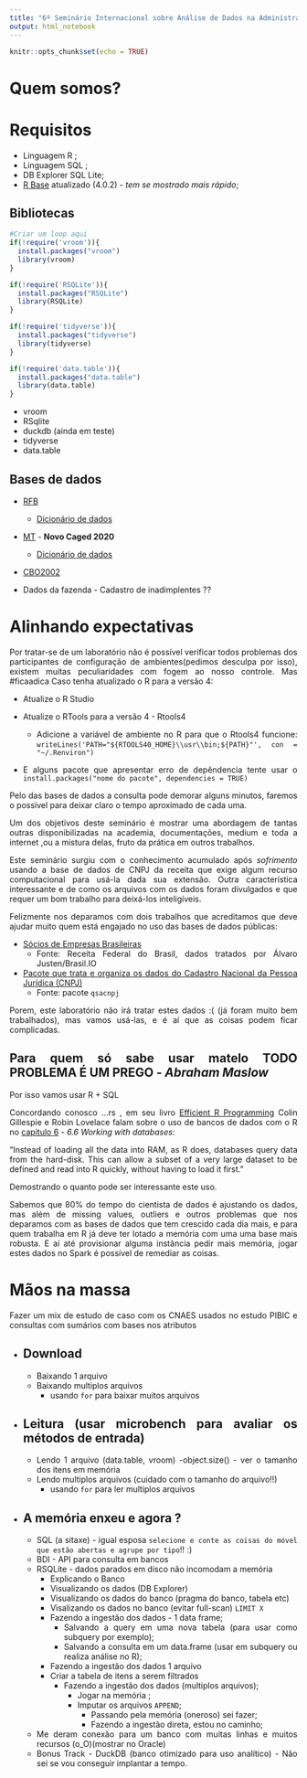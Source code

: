 ```yaml
---
title: "6º Seminário Internacional sobre Análise de Dados na Administração Pública"
output: html_notebook
---
```


```r
knitr::opts_chunk$set(echo = TRUE)
```
# Quem somos?


# Requisitos

* Linguagem R ;
* Linguagem SQL ;
* DB Explorer SQL Lite;
* [R Base](https://cran.r-project.org/bin/windows/base/) atualizado (4.0.2) - *tem se mostrado mais rápido*;

## Bibliotecas

```r
#Criar um loop aqui
if(!require('vroom')){
  install.packages("vroom")
  library(vroom)
}

if(!require('RSQLite')){
  install.packages("RSQLite")
  library(RSQLite)
}

if(!require('tidyverse')){
  install.packages("tidyverse")
  library(tidyverse)
}

if(!require('data.table')){
  install.packages("data.table")
  library(data.table)
}
```

* vroom
* RSqlite
* duckdb (ainda em teste)
* tidyverse
* data.table

## Bases de dados

* [RFB](https://receita.economia.gov.br/orientacao/tributaria/cadastros/cadastro-nacional-de-pessoas-juridicas-cnpj/dados-publicos-cnpj)
  - [Dicionário de dados](http://200.152.38.155/CNPJ/LAYOUT_DADOS_ABERTOS_CNPJ.pdf)
  
* [MT](http://pdet.mte.gov.br/microdados-rais-e-caged) - **Novo Caged 2020**
  - [Dicionário de dados](ftp://ftp.mtps.gov.br/pdet/microdados/NOVO%20CAGED/Movimenta%E7%F5es/Layout%20Novo%20Caged%20Movimenta%E7%E3o.xlsx)
  
* [CBO2002](http://www.mtecbo.gov.br/cbosite/pages/downloads.jsf) 

* Dados da fazenda - Cadastro de inadimplentes ??

# Alinhando expectativas

<div style="text-align: justify">

Por tratar-se de um laboratório não é possível verificar todos problemas dos participantes de configuração de ambientes(pedimos desculpa por isso), existem muitas peculiaridades com fogem ao nosso controle.
  Mas #ficaadica Caso tenha atualizado o R para a versão 4:  

* Atualize o R Studio  

* Atualize o RTools para a versão 4 - Rtools4  
  - Adicione a variável de ambiente no R para que o Rtools4 funcione: `writeLines('PATH="${RTOOLS40_HOME}\\usr\\bin;${PATH}"', con = "~/.Renviron")`  

* E alguns pacote que apresentar erro de depêndencia tente usar o  `install.packages("nome do pacote", dependencies = TRUE)`

Pelo das bases de dados a consulta pode demorar alguns minutos, faremos o possível para deixar claro o tempo aproximado de cada uma.

Um dos objetivos deste seminário é mostrar uma abordagem de tantas outras disponibilizadas na academia, documentações, medium e toda a internet ,ou a mistura delas, fruto da prática em outros trabalhos.

Este seminário surgiu com o conhecimento acumulado após  *sofrimento* usando a base de dados de CNPJ da receita  que exige algum recurso computacional para usá-la dada sua extensão. Outra característica interessante e de como os arquivos com os dados foram divulgados e que requer um bom trabalho para deixá-los inteligíveis.

Felizmente nos deparamos com dois trabalhos que acreditamos que deve ajudar muito quem está engajado no uso das bases de dados públicas:

* [Sócios de Empresas Brasileiras](https://github.com/turicas/socios-brasil)
  - Fonte: Receita Federal do Brasil, dados tratados por Álvaro Justen/Brasil.IO
* [Pacote que trata e organiza os dados do Cadastro Nacional da Pessoa Jurídica (CNPJ)](https://github.com/georgevbsantiago/qsacnpj#readme)
  - Fonte: pacote `qsacnpj`

Porem, este laboratório não irá tratar estes dados :( (já foram muito bem trabalhados), mas vamos usá-las, e é aí que as coisas podem ficar complicadas.

<div/>

## Para quem só sabe usar matelo **TODO PROBLEMA É UM PREGO** - *Abraham Maslow*
<div style="text-align: justify">

Por isso vamos usar R + SQL

Concordando conosco ...rs , em seu livro [Efficient R Programming](https://csgillespie.github.io/efficientR/) Colin Gillespie e Robin Lovelace falam sobre o uso de bancos de dados com o R no [capitulo 6](https://csgillespie.github.io/efficientR/data-carpentry.html) - *6.6 Working with databases*:

"Instead of loading all the data into RAM, as R does, databases query data from the hard-disk. This can allow a subset of a very large dataset to be defined and read into R quickly, without having to load it first."

Demostrando o quanto pode ser interessante este uso.

Sabemos que 80% do tempo do cientista de dados é ajustando os dados, mas além de missing values, outliers e outros problemas que nos deparamos com as bases de dados que tem crescido cada dia mais, e para quem trabalha em R já deve ter lotado a memória com uma uma base mais robusta. E aí até provisionar alguma instância pedir mais memória, jogar estes dados no Spark é possível de remediar as coisas. 

<div/>


# Mãos na massa

Fazer um mix de estudo de caso com os CNAES usados no estudo PIBIC e consultas com sumários com bases nos atributos
  
* Download 
  -  
    - Baixando 1 arquivo  
    - Baixando multiplos arquivos  
      - usando `for` para baixar muitos arquivos 
* Leitura (usar microbench para avaliar os métodos de entrada)  
  -  
    - Lendo 1 arquivo (data.table, vroom)
      -object.size() - ver o tamanho dos itens em memória
    - Lendo multiplos arquivos (cuidado com o tamanho do arquivo!!) 
      - usando `for` para ler multiplos arquivos
  
* A memória enxeu e agora ?
  -  
  - SQL (a sitaxe) - igual esposa  `selecione e conte as coisas do móvel que estão abertas e agrupe por tipo`!! :)
  - BDI - API para consulta em bancos
  - RSQLite - dados parados em disco não incomodam a memória
    - Explicando o Banco
    - Visualizando os dados (DB Explorer)
    - Visualizando os dados do banco (pragma do banco, tabela etc)
    - Visalizando os dados no banco (evitar full-scan) `LIMIT X`
    - Fazendo a ingestão dos dados - 1 data frame;
        * Salvando a query em uma nova tabela (para usar como subquery por exemplo);
        * Salvando a consulta em um data.frame (usar em subquery ou realiza análise no R);
    - Fazendo a ingestão dos dados 1 arquivo
    - Criar a tabela de itens a serem filtrados
      - Fazendo a ingestão dos dados (multiplos arquivos);
          - Jogar na memória ;
          - Imputar os arquivos `APPEND`;
            - Passando pela memória (oneroso) sei fazer;
            - Fazendo a ingestão direta, estou no caminho;
  - Me deram conexão para um banco com muitas linhas e muitos recursos (o_O)(mostrar no Oracle) 
  - Bonus Track - DuckDB (banco otimizado para uso analítico) - Não sei se vou conseguir implantar a tempo. 
          